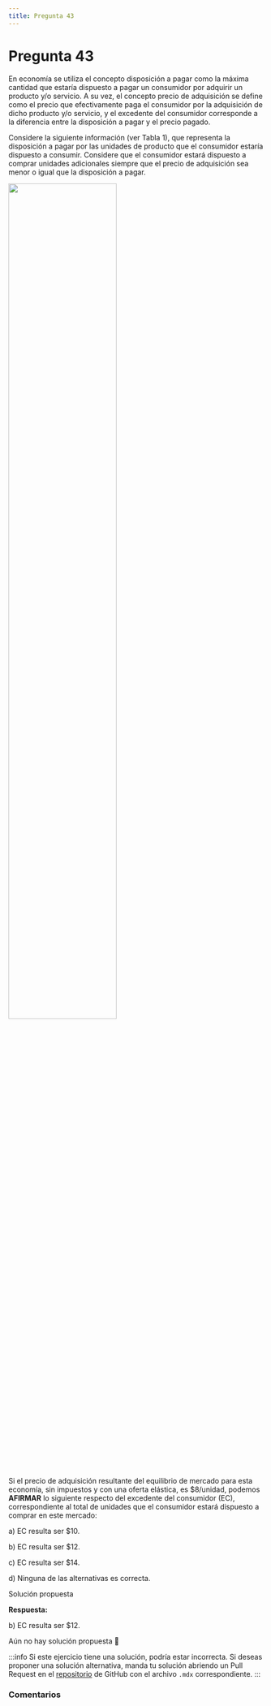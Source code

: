```yaml
---
title: Pregunta 43
---
```



# Pregunta 43

En economía se utiliza el concepto disposición a pagar como la máxima cantidad que estaría
dispuesto a pagar un consumidor por adquirir un producto y/o servicio. A su vez, el concepto precio
de adquisición se define como el precio que efectivamente paga el consumidor por la adquisición
de dicho producto y/o servicio, y el excedente del consumidor corresponde a la diferencia entre la
disposición a pagar y el precio pagado.

Considere la siguiente información (ver Tabla 1), que representa la disposición a pagar por las
unidades de producto que el consumidor estaría dispuesto a consumir. Considere que el consumidor
estará dispuesto a comprar unidades adicionales siempre que el precio de adquisición sea menor o
igual que la disposición a pagar.

<Image
  src="engineering/economics/exercises/2025-2/p43/image.png"
  width="65%"
/>

Si el precio de adquisición resultante del equilibrio de mercado para esta economía, sin impuestos
y con una oferta elástica, es $8/unidad, podemos **AFIRMAR** lo siguiente respecto del excedente del
consumidor (EC), correspondiente al total de unidades que el consumidor estará dispuesto a
comprar en este mercado:

a) EC resulta ser \$10.

b) EC resulta ser \$12.

c) EC resulta ser \$14.

d) Ninguna de las alternativas es correcta.

<MDXDetails>
<summary>Solución propuesta</summary>

<div className="exercise">

**Respuesta:**

b) EC resulta ser \$12.

Aún no hay solución propuesta 🥲
</div>

:::info
Si este ejercicio tiene una solución, podría estar incorrecta. Si deseas proponer una solución alternativa, manda tu solución abriendo
un Pull Request en el [repositorio](https://github.com/crow-rojas/apuntes-fundamentals/pulls) de GitHub con el archivo
`.mdx` correspondiente.
:::

</MDXDetails>

### Comentarios

<Disqus
  url="https://crow-rojas.github.io/apuntes-fundamentals/docs/mathematics/calculus-1-2-3/exercises/2019-2/p01"
  identifier="docs/mathematics/calculus-1-2-3/exercises/2019-2/p01"
  title="2019-2 Cálculo I, II y III - Pregunta 01"
/>
